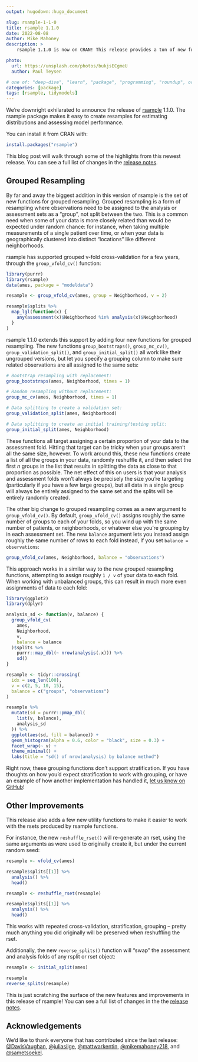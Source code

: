 ```yaml
---
output: hugodown::hugo_document

slug: rsample-1-1-0
title: rsample 1.1.0
date: 2022-08-08
author: Mike Mahoney
description: >
    rsample 1.1.0 is now on CRAN! This release provides a ton of new functions for grouped resampling, as well as a few long-awaited utility functions.

photo:
  url: https://unsplash.com/photos/bukjsECgmeU
  author: Paul Teysen

# one of: "deep-dive", "learn", "package", "programming", "roundup", or "other"
categories: [package] 
tags: [rsample, tidymodels]
---
```


<!--
TODO:
* [x] Look over / edit the post's title in the yaml
* [x] Edit (or delete) the description; note this appears in the Twitter card
* [x] Pick category and tags (see existing with `hugodown::tidy_show_meta()`)
* [x] Find photo & update yaml metadata
* [x] Create `thumbnail-sq.jpg`; height and width should be equal
* [x] Create `thumbnail-wd.jpg`; width should be >5x height
* [x] `hugodown::use_tidy_thumbnails()`
* [x] Add intro sentence, e.g. the standard tagline for the package
* [x] `usethis::use_tidy_thanks()`
-->

We're downright exhilarated to announce the release of [rsample](https://rsample.tidymodels.org/) 1.1.0. The rsample package makes it easy to create resamples for estimating distributions and assessing model performance.

You can install it from CRAN with:

```r
install.packages("rsample")
```

This blog post will walk through some of the highlights from this newest release. You can see a full list of changes in the [release notes](https://rsample.tidymodels.org/news/index.html#rsample-110).

## Grouped Resampling

By far and away the biggest addition in this version of rsample is the set of new functions for grouped resampling. Grouped resampling is a form of resampling where observations need to be assigned to the analysis or assessment sets as a "group", not split between the two. This is a common need when some of your data is more closely related than would be expected under random chance: for instance, when taking multiple measurements of a single patient over time, or when your data is geographically clustered into distinct "locations" like different neighborhoods.

rsample has supported grouped v-fold cross-validation for a few years, through the `group_vfold_cv()` function:

```r
library(purrr)
library(rsample)
data(ames, package = "modeldata")

resample <- group_vfold_cv(ames, group = Neighborhood, v = 2)

resample$splits %>%
  map_lgl(function(x) {
    any(assessment(x)$Neighborhood %in% analysis(x)$Neighborhood)
  }
)
```

rsample 1.1.0 extends this support by adding four new functions for grouped resampling. The new functions `group_bootstraps()`, `group_mc_cv()`, `group_validation_split()`, and `group_initial_split()` all work like their ungrouped versions, but let you specify a grouping column to make sure related observations are all assigned to the same sets:

```r
# Bootstrap resampling with replacement:
group_bootstraps(ames, Neighborhood, times = 1)

# Random resampling without replacement:
group_mc_cv(ames, Neighborhood, times = 1)

# Data splitting to create a validation set:
group_validation_split(ames, Neighborhood)

# Data splitting to create an initial training/testing split:
group_initial_split(ames, Neighborhood)
```

These functions all target assigning a certain proportion of your data to the assessment fold. Hitting that target can be tricky when your groups aren't all the same size, however. To work around this, these new functions create a list of all the groups in your data, randomly reshuffle it, and then select the first _n_ groups in the list that results in splitting the data as close to that proportion as possible. The net effect of this on users is that your analysis and assessment folds won't always be precisely the size you're targeting (particularly if you have a few large groups), but all data in a single group will always be entirely assigned to the same set and the splits will be entirely randomly created.

The other big change to grouped resampling comes as a new argument to `group_vfold_cv()`. By default, `group_vfold_cv()` assigns roughly the same number of groups to each of your folds, so you wind up with the same number of patients, or neighborhoods, or whatever else you're grouping by in each assessment set. The new `balance` argument lets you instead assign roughly the same number of rows to each fold instead, if you set `balance = observations`:

```r
group_vfold_cv(ames, Neighborhood, balance = "observations")
```

This approach works in a similar way to the new grouped resampling functions, attempting to assign roughly `1 / v` of your data to each fold. When working with unbalanced groups, this can result in much more even assignments of data to each fold:

```r
library(ggplot2)
library(dplyr)

analysis_sd <- function(v, balance) {
  group_vfold_cv(
    ames, 
    Neighborhood, 
    v, 
    balance = balance
  )$splits %>% 
    purrr::map_dbl(~ nrow(analysis(.x))) %>% 
    sd()
}

resample <- tidyr::crossing(
  idx = seq_len(100),
  v = c(2, 5, 10, 15),
  balance = c("groups", "observations")
)

resample %>%
  mutate(sd = purrr::pmap_dbl(
    list(v, balance),
    analysis_sd
  )) %>%
  ggplot(aes(sd, fill = balance)) + 
  geom_histogram(alpha = 0.6, color = "black", size = 0.3) + 
  facet_wrap(~ v) + 
  theme_minimal() + 
  labs(title = "sd() of nrow(analysis) by balance method")
```

Right now, these grouping functions don't support stratification. If you have thoughts on how you'd expect stratification to work with grouping, or have an example of how another implementation has handled it, [let us know on GitHub](https://github.com/tidymodels/rsample/issues/317)!

## Other Improvements

This release also adds a few new utility functions to make it easier to work with the rsets produced by rsample functions.

For instance, the new `reshuffle_rset()` will re-generate an rset, using the same arguments as were used to originally create it, but under the current random seed:

```r
resample <- vfold_cv(ames)

resample$splits[[1]] %>%
  analysis() %>%
  head()

resample <- reshuffle_rset(resample)

resample$splits[[1]] %>%
  analysis() %>%
  head()
```

This works with repeated cross-validation, stratification, grouping -- pretty much anything you did originally will be preserved when reshuffling the rset.

Additionally, the new `reverse_splits()` function will "swap" the assessment and analysis folds of any rsplit or rset object:

```r
resample <- initial_split(ames)

resample
reverse_splits(resample)
```

This is just scratching the surface of the new features and improvements in this release of rsample! You can see a full list of changes in the the [release notes](https://rsample.tidymodels.org/news/index.html#rsample-110).

## Acknowledgements

We’d like to thank everyone that has contributed since the last release: 
[&#x0040;DavisVaughan](https://github.com/DavisVaughan), [&#x0040;juliasilge](https://github.com/juliasilge), [&#x0040;mattwarkentin](https://github.com/mattwarkentin), [&#x0040;mikemahoney218](https://github.com/mikemahoney218), and [&#x0040;sametsoekel](https://github.com/sametsoekel).

